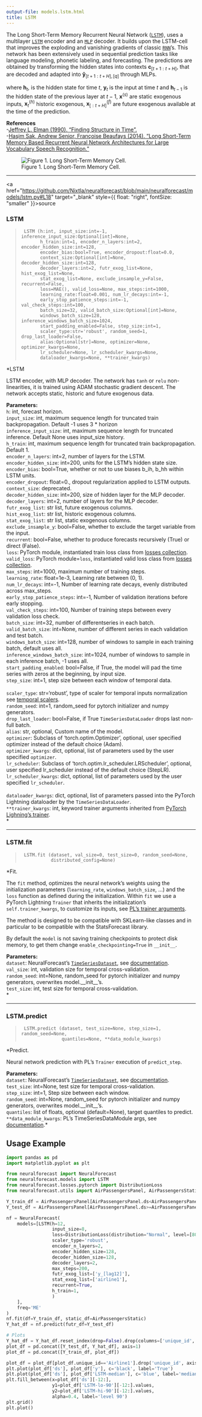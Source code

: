```yaml
---
output-file: models.lstm.html
title: LSTM
---
```



The Long Short-Term Memory Recurrent Neural Network
([`LSTM`](https://nixtlaverse.nixtla.io/neuralforecast/models.lstm.html#lstm)),
uses a multilayer
[`LSTM`](https://nixtlaverse.nixtla.io/neuralforecast/models.lstm.html#lstm)
encoder and an
[`MLP`](https://nixtlaverse.nixtla.io/neuralforecast/models.mlp.html#mlp)
decoder. It builds upon the LSTM-cell that improves the exploding and
vanishing gradients of classic
[`RNN`](https://nixtlaverse.nixtla.io/neuralforecast/models.rnn.html#rnn)’s.
This network has been extensively used in sequential prediction tasks
like language modeling, phonetic labeling, and forecasting. The
predictions are obtained by transforming the hidden states into contexts
$\mathbf{c}_{[t+1:t+H]}$, that are decoded and adapted into
$\mathbf{\hat{y}}_{[t+1:t+H],[q]}$ through MLPs.

where $\mathbf{h}_{t}$, is the hidden state for time $t$,
$\mathbf{y}_{t}$ is the input at time $t$ and $\mathbf{h}_{t-1}$ is the
hidden state of the previous layer at $t-1$, $\mathbf{x}^{(s)}$ are
static exogenous inputs, $\mathbf{x}^{(h)}_{t}$ historic exogenous,
$\mathbf{x}^{(f)}_{[:t+H]}$ are future exogenous available at the time
of the prediction.

**References**<br/>-[Jeffrey L. Elman (1990). “Finding Structure in
Time”.](https://onlinelibrary.wiley.com/doi/abs/10.1207/s15516709cog1402_1)<br/>-[Haşim
Sak, Andrew Senior, Françoise Beaufays (2014). “Long Short-Term Memory
Based Recurrent Neural Network Architectures for Large Vocabulary Speech
Recognition.”](https://arxiv.org/abs/1402.1128)<br/>

<figure>
<img src="imgs_models/lstm.png"
alt="Figure 1. Long Short-Term Memory Cell." />
<figcaption aria-hidden="true">Figure 1. Long Short-Term Memory
Cell.</figcaption>
</figure>

------------------------------------------------------------------------

<a
href="https://github.com/Nixtla/neuralforecast/blob/main/neuralforecast/models/lstm.py#L18"
target="_blank" style={{ float: "right", fontSize: "smaller" }}>source</a>

### LSTM

> ``` text
>  LSTM (h:int, input_size:int=-1, inference_input_size:Optional[int]=None,
>        h_train:int=1, encoder_n_layers:int=2, encoder_hidden_size:int=128,
>        encoder_bias:bool=True, encoder_dropout:float=0.0,
>        context_size:Optional[int]=None, decoder_hidden_size:int=128,
>        decoder_layers:int=2, futr_exog_list=None, hist_exog_list=None,
>        stat_exog_list=None, exclude_insample_y=False, recurrent=False,
>        loss=MAE(), valid_loss=None, max_steps:int=1000,
>        learning_rate:float=0.001, num_lr_decays:int=-1,
>        early_stop_patience_steps:int=-1, val_check_steps:int=100,
>        batch_size=32, valid_batch_size:Optional[int]=None,
>        windows_batch_size=128, inference_windows_batch_size=1024,
>        start_padding_enabled=False, step_size:int=1,
>        scaler_type:str='robust', random_seed=1, drop_last_loader=False,
>        alias:Optional[str]=None, optimizer=None, optimizer_kwargs=None,
>        lr_scheduler=None, lr_scheduler_kwargs=None,
>        dataloader_kwargs=None, **trainer_kwargs)
> ```

\*LSTM

LSTM encoder, with MLP decoder. The network has `tanh` or `relu`
non-linearities, it is trained using ADAM stochastic gradient descent.
The network accepts static, historic and future exogenous data.

**Parameters:**<br/> `h`: int, forecast horizon.<br/> `input_size`: int,
maximum sequence length for truncated train backpropagation. Default -1
uses 3 \* horizon <br/> `inference_input_size`: int, maximum sequence
length for truncated inference. Default None uses input_size
history.<br/> `h_train`: int, maximum sequence length for truncated train
backpropagation. Default 1.<br/> `encoder_n_layers`: int=2, number of
layers for the LSTM.<br/> `encoder_hidden_size`: int=200, units for the
LSTM’s hidden state size.<br/> `encoder_bias`: bool=True, whether or not
to use biases b_ih, b_hh within LSTM units.<br/> `encoder_dropout`:
float=0., dropout regularization applied to LSTM outputs.<br/>
`context_size`: deprecated.<br/> `decoder_hidden_size`: int=200, size of
hidden layer for the MLP decoder.<br/> `decoder_layers`: int=2, number of
layers for the MLP decoder.<br/> `futr_exog_list`: str list, future
exogenous columns.<br/> `hist_exog_list`: str list, historic exogenous
columns.<br/> `stat_exog_list`: str list, static exogenous columns.<br/>
`exclude_insample_y`: bool=False, whether to exclude the target variable
from the input.<br/> `recurrent`: bool=False, whether to produce
forecasts recursively (True) or direct (False).<br/> `loss`: PyTorch
module, instantiated train loss class from [losses
collection](https://nixtla.github.io/neuralforecast/losses.pytorch.html).<br/>
`valid_loss`: PyTorch module=`loss`, instantiated valid loss class from
[losses
collection](https://nixtla.github.io/neuralforecast/losses.pytorch.html).<br/>
`max_steps`: int=1000, maximum number of training steps.<br/>
`learning_rate`: float=1e-3, Learning rate between (0, 1).<br/>
`num_lr_decays`: int=-1, Number of learning rate decays, evenly
distributed across max_steps.<br/> `early_stop_patience_steps`: int=-1,
Number of validation iterations before early stopping.<br/>
`val_check_steps`: int=100, Number of training steps between every
validation loss check.<br/> `batch_size`: int=32, number of
differentseries in each batch.<br/> `valid_batch_size`: int=None, number
of different series in each validation and test batch.<br/>
`windows_batch_size`: int=128, number of windows to sample in each
training batch, default uses all.<br/> `inference_windows_batch_size`:
int=1024, number of windows to sample in each inference batch, -1 uses
all.<br/> `start_padding_enabled`: bool=False, if True, the model will
pad the time series with zeros at the beginning, by input size.<br/>
`step_size`: int=1, step size between each window of temporal
data.<br/>  
`scaler_type`: str=‘robust’, type of scaler for temporal inputs
normalization see [temporal
scalers](https://nixtla.github.io/neuralforecast/common.scalers.html).<br/>
`random_seed`: int=1, random_seed for pytorch initializer and numpy
generators.<br/> `drop_last_loader`: bool=False, if True
`TimeSeriesDataLoader` drops last non-full batch.<br/> `alias`: str,
optional, Custom name of the model.<br/> `optimizer`: Subclass of
‘torch.optim.Optimizer’, optional, user specified optimizer instead of
the default choice (Adam).<br/> `optimizer_kwargs`: dict, optional, list
of parameters used by the user specified `optimizer`.<br/>
`lr_scheduler`: Subclass of ‘torch.optim.lr_scheduler.LRScheduler’,
optional, user specified lr_scheduler instead of the default choice
(StepLR).<br/> `lr_scheduler_kwargs`: dict, optional, list of parameters
used by the user specified `lr_scheduler`.<br/>  
`dataloader_kwargs`: dict, optional, list of parameters passed into the
PyTorch Lightning dataloader by the `TimeSeriesDataLoader`. <br/>
`**trainer_kwargs`: int, keyword trainer arguments inherited from
[PyTorch Lighning’s
trainer](https://pytorch-lightning.readthedocs.io/en/stable/api/pytorch_lightning.trainer.trainer.Trainer.html?highlight=trainer).<br/>\*

------------------------------------------------------------------------

### LSTM.fit

> ``` text
>  LSTM.fit (dataset, val_size=0, test_size=0, random_seed=None,
>            distributed_config=None)
> ```

\*Fit.

The `fit` method, optimizes the neural network’s weights using the
initialization parameters (`learning_rate`, `windows_batch_size`, …) and
the `loss` function as defined during the initialization. Within `fit`
we use a PyTorch Lightning `Trainer` that inherits the initialization’s
`self.trainer_kwargs`, to customize its inputs, see [PL’s trainer
arguments](https://pytorch-lightning.readthedocs.io/en/stable/api/pytorch_lightning.trainer.trainer.Trainer.html?highlight=trainer).

The method is designed to be compatible with SKLearn-like classes and in
particular to be compatible with the StatsForecast library.

By default the `model` is not saving training checkpoints to protect
disk memory, to get them change `enable_checkpointing=True` in
`__init__`.

**Parameters:**<br/> `dataset`: NeuralForecast’s
[`TimeSeriesDataset`](https://nixtlaverse.nixtla.io/neuralforecast/tsdataset.html#timeseriesdataset),
see
[documentation](https://nixtla.github.io/neuralforecast/tsdataset.html).<br/>
`val_size`: int, validation size for temporal cross-validation.<br/>
`random_seed`: int=None, random_seed for pytorch initializer and numpy
generators, overwrites model.\_\_init\_\_’s.<br/> `test_size`: int, test
size for temporal cross-validation.<br/>\*

------------------------------------------------------------------------

### LSTM.predict

> ``` text
>  LSTM.predict (dataset, test_size=None, step_size=1, random_seed=None,
>                quantiles=None, **data_module_kwargs)
> ```

\*Predict.

Neural network prediction with PL’s `Trainer` execution of
`predict_step`.

**Parameters:**<br/> `dataset`: NeuralForecast’s
[`TimeSeriesDataset`](https://nixtlaverse.nixtla.io/neuralforecast/tsdataset.html#timeseriesdataset),
see
[documentation](https://nixtla.github.io/neuralforecast/tsdataset.html).<br/>
`test_size`: int=None, test size for temporal cross-validation.<br/>
`step_size`: int=1, Step size between each window.<br/> `random_seed`:
int=None, random_seed for pytorch initializer and numpy generators,
overwrites model.\_\_init\_\_’s.<br/> `quantiles`: list of floats,
optional (default=None), target quantiles to predict. <br/>
`**data_module_kwargs`: PL’s TimeSeriesDataModule args, see
[documentation](https://pytorch-lightning.readthedocs.io/en/1.6.1/extensions/datamodules.html#using-a-datamodule).\*

## Usage Example


```python
import pandas as pd
import matplotlib.pyplot as plt

from neuralforecast import NeuralForecast
from neuralforecast.models import LSTM
from neuralforecast.losses.pytorch import DistributionLoss
from neuralforecast.utils import AirPassengersPanel, AirPassengersStatic

Y_train_df = AirPassengersPanel[AirPassengersPanel.ds<AirPassengersPanel['ds'].values[-12]] # 132 train
Y_test_df = AirPassengersPanel[AirPassengersPanel.ds>=AirPassengersPanel['ds'].values[-12]].reset_index(drop=True) # 12 test

nf = NeuralForecast(
    models=[LSTM(h=12, 
                 input_size=8,
                 loss=DistributionLoss(distribution="Normal", level=[80, 90]),
                 scaler_type='robust',
                 encoder_n_layers=2,
                 encoder_hidden_size=128,
                 decoder_hidden_size=128,
                 decoder_layers=2,
                 max_steps=200,
                 futr_exog_list=['y_[lag12]'],
                 stat_exog_list=['airline1'],
                 recurrent=True,
                 h_train=1,
                 )
    ],
    freq='ME'
)
nf.fit(df=Y_train_df, static_df=AirPassengersStatic)
Y_hat_df = nf.predict(futr_df=Y_test_df)

# Plots
Y_hat_df = Y_hat_df.reset_index(drop=False).drop(columns=['unique_id','ds'])
plot_df = pd.concat([Y_test_df, Y_hat_df], axis=1)
plot_df = pd.concat([Y_train_df, plot_df])

plot_df = plot_df[plot_df.unique_id=='Airline1'].drop('unique_id', axis=1)
plt.plot(plot_df['ds'], plot_df['y'], c='black', label='True')
plt.plot(plot_df['ds'], plot_df['LSTM-median'], c='blue', label='median')
plt.fill_between(x=plot_df['ds'][-12:], 
                 y1=plot_df['LSTM-lo-90'][-12:].values,
                 y2=plot_df['LSTM-hi-90'][-12:].values,
                 alpha=0.4, label='level 90')
plt.grid()
plt.plot()
```

